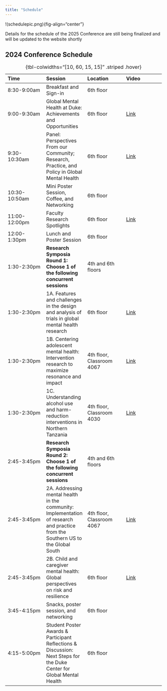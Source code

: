 ```yaml
---
title: "Schedule"
---
```


!(schedulepic.png){fig-align="center"}

Details for the schedule of the 2025 Conference are still being finalized and will be updated to the website shortly

## 2024 Conference Schedule

| Time          | Session                                                                                        | Location           | Video |
|:-----------------|:-----------------|:-----------------|:-----------------|
| 8:30-9:00am   | Breakfast and Sign-in                                                                          | 6th floor          |   |
| 9:00-9:30am   | Global Mental Health at Duke: Achievements and Opportunities                                   | 6th floor          | [Link](https://duke.zoom.us/rec/share/L8mcwDank8aNTEKfFiqjyJDYTYoPoBK3vRTsNNh0bvCvH97skktES9ubue2AExbk.fgkxWll6bDYYbjFG)     |
| 9:30-10:30am  | Panel: Perspectives From our Community; Research, Practice, and Policy in Global Mental Health | 6th floor          |  [Link](https://duke.zoom.us/rec/share/L8mcwDank8aNTEKfFiqjyJDYTYoPoBK3vRTsNNh0bvCvH97skktES9ubue2AExbk.fgkxWll6bDYYbjFG)    |
| 10:30-10:50am | Mini Poster Session, Coffee, and Networking                                                    | 6th floor          |   |
| 11:00-12:00pm | Faculty Research Spotlights                                                                    | 6th floor          |  [Link](https://duke.zoom.us/rec/share/L8mcwDank8aNTEKfFiqjyJDYTYoPoBK3vRTsNNh0bvCvH97skktES9ubue2AExbk.fgkxWll6bDYYbjFG)    |
| 12:00-1:30pm  | Lunch and Poster Session                                                                       | 6th floor          |  |
| 1:30-2:30pm   | **Research Symposia Round 1: Choose 1 of the following concurrent sessions**                                                                      | 4th and 6th floors |      |
| 1:30-2:30pm   | 1A. Features and challenges in the design and analysis of trials in global mental health research                                                                      | 6th floor |  [Link](https://duke.zoom.us/rec/share/L8mcwDank8aNTEKfFiqjyJDYTYoPoBK3vRTsNNh0bvCvH97skktES9ubue2AExbk.fgkxWll6bDYYbjFG)    |
| 1:30-2:30pm   | 1B. Centering adolescent mental health: Intervention research to maximize resonance and impact                                                                      | 4th floor, Classroom 4067 | [Link](https://duke.zoom.us/rec/share/4Ec4KcHPjLtUTle2nui8XI2Bn3bi1SgnuScNeP9SAD0klX9uqlRhCgm_Ru2DR3O7.runC2QE676B3_FxX)      |
| 1:30-2:30pm   | 1C. Understanding alcohol use and harm-reduction interventions in Northern Tanzania                                                                      | 4th floor, Classroom 4030 | [Link](https://duke.zoom.us/rec/share/UiKx7OGY5E5jd7t3C3P5txAjcE9LuBbL6vYp69QiW9jrBfx9Tei7VD8C7qPb6g8v.Q74gtAkITEj25jPL)      |
| 2:45-3:45pm   | **Research Symposia Round 2: Choose 1 of the following concurrent sessions**                                                                     | 4th and 6th floors |      |
| 2:45-3:45pm   | 2A. Addressing mental health in the community: Implementation of research and practice from the Southern US to the Global South                                                                      | 4th floor, Classroom 4067 |  [Link](https://duke.zoom.us/rec/share/T2gA3o9-l6qlmUWQqQFx43Q5QkCtGyWmort4pXW_tv9UAR_txSFAPOv1CXj882nu.ARChIQQzGlszUONl)    |
| 2:45-3:45pm   | 2B. Child and caregiver mental health: Global perspectives on risk and resilience                                                                      | 6th floor |  [Link](https://duke.zoom.us/rec/share/L8mcwDank8aNTEKfFiqjyJDYTYoPoBK3vRTsNNh0bvCvH97skktES9ubue2AExbk.fgkxWll6bDYYbjFG)    |
| 3:45-4:15pm   | Snacks, poster session, and networking                                                         | 6th floor          |      |
| 4:15-5:00pm   | Student Poster Awards & Participant Reflections & Discussion: Next Steps for the Duke Center for Global Mental Health  | 6th floor          |      |

: {tbl-colwidths="[10, 60, 15, 15]" .striped .hover}

